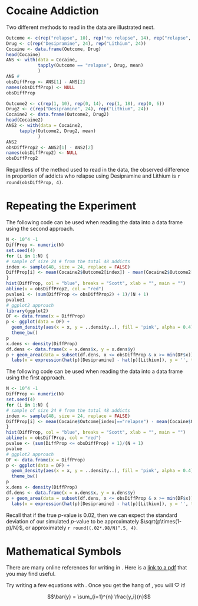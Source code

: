 


Cocaine Addiction
========================================================


Two different methods to read in the data are illustrated next.

```r
Outcome <- c(rep("relapse", 10), rep("no relapse", 14), rep("relapse", 18), rep("no relapse", 6))
Drug <- c(rep("Desipramine", 24), rep("Lithium", 24))
Cocaine <- data.frame(Outcome, Drug)
head(Cocaine)
ANS <- with(data = Cocaine,
            tapply(Outcome == "relapse", Drug, mean)
            )
ANS #
obsDiffProp <- ANS[1] - ANS[2]
names(obsDiffProp) <- NULL
obsDiffProp
```

```r
Outcome2 <- c(rep(1, 10), rep(0, 14), rep(1, 18), rep(0, 6))
Drug2 <- c(rep("Desipramine", 24), rep("Lithium", 24))
Cocaine2 <- data.frame(Outcome2, Drug2)
head(Cocaine2)
ANS2 <- with(data = Cocaine2,
     tapply(Outcome2, Drug2, mean)
            )
ANS2
obsDiffProp2 <- ANS2[1] - ANS2[2]
names(obsDiffProp2) <- NULL
obsDiffProp2
```

Regardless of the method used to read in the data, the observed difference in proportion of addicts who relapse using Desipramine and Lithium is `r round(obsDiffProp, 4)`. 


Repeating the Experiment
========================

The following code can be used when reading the data into a data frame using the second approach.

```r
N <- 10^4 -1
DiffProp <- numeric(N)
set.seed(4)
for (i in 1:N) {
# sample of size 24 # from the total 48 addicts
index <- sample(48, size = 24, replace = FALSE)
DiffProp[i] <- mean(Cocaine2$Outcome2[index]) - mean(Cocaine2$Outcome2[-index])
}
hist(DiffProp, col = "blue", breaks = "Scott", xlab = "", main = "")
abline(v = obsDiffProp2, col = "red")
pvalue1 <- (sum(DiffProp <= obsDiffProp2) + 1)/(N + 1)
pvalue1
# ggplot2 approach
library(ggplot2)
DF <- data.frame(x = DiffProp)
p <- ggplot(data = DF) + 
  geom_density(aes(x = x, y = ..density..), fill = 'pink', alpha = 0.4) +
  theme_bw()
p
x.dens <- density(DiffProp)
df.dens <- data.frame(x = x.dens$x, y = x.dens$y)
p + geom_area(data = subset(df.dens, x <= obsDiffProp & x >= min(DF$x)), aes(x = x, y = y), fill = 'blue', alpha = 0.4) + 
  labs(x = expression(hat(p)[Desipramine] - hat(p)[Lithium]), y = '', title = "Randomization Distribution")
```

The following code can be used when reading the data into a data frame using the first approach.

```r
N <- 10^4 -1
DiffProp <- numeric(N)
set.seed(4)
for (i in 1:N) {
# sample of size 24 # from the total 48 addicts
index <- sample(48, size = 24, replace = FALSE)
DiffProp[i] <- mean(Cocaine$Outcome[index]=="relapse") - mean(Cocaine$Outcome[-index]=="relapse")
}
hist(DiffProp, col = "blue", breaks = "Scott", xlab = "", main = "")
abline(v = obsDiffProp, col = "red")
pvalue <- (sum(DiffProp <= obsDiffProp) + 1)/(N + 1)
pvalue
# ggplot2 approach
DF <- data.frame(x = DiffProp)
p <- ggplot(data = DF) + 
  geom_density(aes(x = x, y = ..density..), fill = 'pink', alpha = 0.4) + 
  theme_bw()
p
x.dens <- density(DiffProp)
df.dens <- data.frame(x = x.dens$x, y = x.dens$y)
p + geom_area(data = subset(df.dens, x <= obsDiffProp & x >= min(DF$x)), aes(x = x, y = y), fill = 'blue', alpha = 0.4) + 
  labs(x = expression(hat(p)[Desipramine] - hat(p)[Lithium]), y = '', title = "Randomization Distribution")
```

Recall that if the true _p_-value is 0.02, then we can expect the standard deviation of our simulated _p_-value to be approximately $\sqrt{p\times(1-p)/N}$, or approximately `r round((.02*.98/N)^.5, 4)`.

Mathematical Symbols
=======================

There are many online references for writing in \LaTeX.  Here is a [link to a pdf](http://mirrors.ibiblio.org/CTAN/info/examples/Math_into_LaTeX-4/SymbolTables.pdf) that you may find useful.

Try writing a few equations with \LaTeX.  Once you get the hang of \LaTeX, you will $\heartsuit$ it!  

$$\bar{y} = \sum_{i=1}^{n} \frac{y_i}{n}$$
